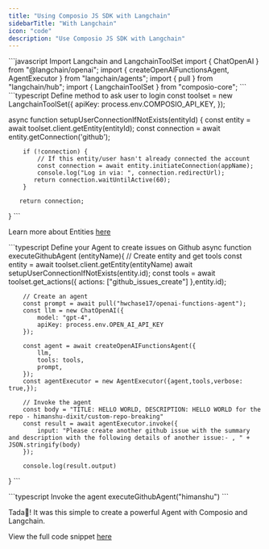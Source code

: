 ```yaml
---
title: "Using Composio JS SDK with Langchain"
sidebarTitle: "With Langchain"
icon: "code"
description: "Use Composio JS SDK with Langchain"
---
```



<Steps>
<Step title="Import Dependencies">
 <CodeGroup>
      ```javascript Import Langchain and LangchainToolSet
import { ChatOpenAI } from "@langchain/openai";
import { createOpenAIFunctionsAgent, AgentExecutor } from "langchain/agents";
import { pull } from "langchain/hub";
import { LangchainToolSet } from "composio-core";
      ```
    </CodeGroup>
</Step>
<Step title="Define method to ask user to login">

 <CodeGroup>
      ```typescript  Define method to ask user to login
const toolset = new LangchainToolSet({ apiKey: process.env.COMPOSIO_API_KEY, });

async function setupUserConnectionIfNotExists(entityId) {
        const entity = await toolset.client.getEntity(entityId);
        const connection = await entity.getConnection('github');

        if (!connection) {
            // If this entity/user hasn't already connected the account
            const connection = await entity.initiateConnection(appName);
            console.log("Log in via: ", connection.redirectUrl);
           return connection.waitUntilActive(60);
        }

       return connection;
}
      ```
    </CodeGroup>

Learn more about Entities [here](introduction/foundations/components/entity/entity-guide)
</Step>

<Step title="Setup Agent with Langchain">

<CodeGroup>
      ```typescript Define your Agent to create issues on Github
async function executeGithubAgent (entityName){
        // Create entity and get tools
        const entity = await toolset.client.getEntity(entityName)
        await setupUserConnectionIfNotExists(entity.id);
        const tools = await toolset.get_actions({ actions: ["github_issues_create"] },entity.id);

        // Create an agent
        const prompt = await pull("hwchase17/openai-functions-agent");
        const llm = new ChatOpenAI({
            model: "gpt-4",
            apiKey: process.env.OPEN_AI_API_KEY
        });
  
        const agent = await createOpenAIFunctionsAgent({
            llm,
            tools: tools,
            prompt,
        });
        const agentExecutor = new AgentExecutor({agent,tools,verbose: true,});

        // Invoke the agent
        const body = "TITLE: HELLO WORLD, DESCRIPTION: HELLO WORLD for the repo - himanshu-dixit/custom-repo-breaking"
        const result = await agentExecutor.invoke({
            input: "Please create another github issue with the summary and description with the following details of another issue:- , " + JSON.stringify(body)
        });

        console.log(result.output)
}
      ```
    </CodeGroup>


</Step>

<Step title="Invoke your Agent">

<CodeGroup>
      ```typescript  Invoke the agent
      executeGithubAgent("himanshu")
      ```
    </CodeGroup>

Tada🎉! It was this simple to create a powerful Agent with Composio and Langchain.
</Step>

<Step title="Complete code snippet">

View the full code snippet [here](https://github.com/ComposioHQ/composio-js/blob/main/examples/langchain/sample.mjs)
</Step>
</Steps>


